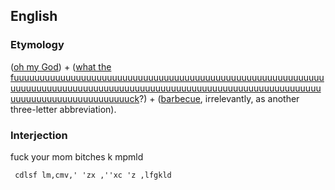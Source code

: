 ==English==
{{rfc}}
===Etymology===
{{term|OMG}} ([[oh my God]]) + {{term|WTF}} ([[what the fuuuuuuuuuuuuuuuuuuuuuuuuuuuuuuuuuuuuuuuuuuuuuuuuuuuuuuuuuuuuuuuuuuuuuuuuuuuuuuuuuuuuuuuuuuuuuuuuuuuuuuuuuuuuuuuuuuuuuuuuuuuuuuuuuuuuuuuuuuuuuuuck]]?) + {{term|BBQ}} ([[barbecue]], irrelevantly, as another three-letter abbreviation).

===Interjection===
{{en-intj}}fuck your mom bitches
k  mpmld
  cdlsf lm,cmv,' 'zx ,''xc 'z ,lfgkld
